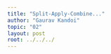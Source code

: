 ```yaml
---
title: "Split-Apply-Combine..."
author: "Gaurav Kandoi"
topic: "02"
layout: post
root: ../../../
---
```

